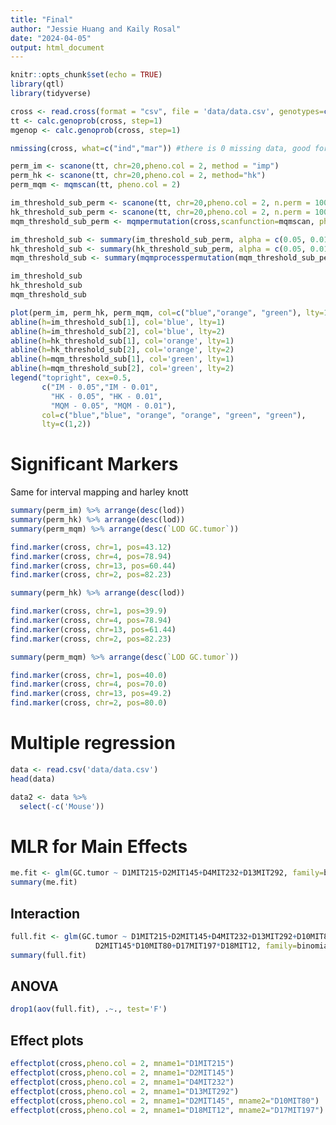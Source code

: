 ```yaml
---
title: "Final"
author: "Jessie Huang and Kaily Rosal"
date: "2024-04-05"
output: html_document
---
```


```r
knitr::opts_chunk$set(echo = TRUE)
library(qtl)
library(tidyverse)
```

```r
cross <- read.cross(format = "csv", file = 'data/data.csv', genotypes=c("S","H"))
tt <- calc.genoprob(cross, step=1)
mgenop <- calc.genoprob(cross, step=1)
```

```r
nmissing(cross, what=c("ind","mar")) #there is 0 missing data, good for HK
```


```r
perm_im <- scanone(tt, chr=20,pheno.col = 2, method = "imp")
perm_hk <- scanone(tt, chr=20,pheno.col = 2, method="hk")
perm_mqm <- mqmscan(tt, pheno.col = 2)
```

```r
im_threshold_sub_perm <- scanone(tt, chr=20,pheno.col = 2, n.perm = 100,  method = "imp")
hk_threshold_sub_perm <- scanone(tt, chr=20,pheno.col = 2, n.perm = 100, method="hk")
mqm_threshold_sub_perm <- mqmpermutation(cross,scanfunction=mqmscan, pheno.col=2,n.perm=100)
```

```r
im_threshold_sub <- summary(im_threshold_sub_perm, alpha = c(0.05, 0.01))
hk_threshold_sub <- summary(hk_threshold_sub_perm, alpha = c(0.05, 0.01))
mqm_threshold_sub <- summary(mqmprocesspermutation(mqm_threshold_sub_perm), alpha = c(0.05, 0.01))
```

```r
im_threshold_sub
hk_threshold_sub
mqm_threshold_sub
```

```r
plot(perm_im, perm_hk, perm_mqm, col=c("blue","orange", "green"), lty=1:3)
abline(h=im_threshold_sub[1], col='blue', lty=1)
abline(h=im_threshold_sub[2], col='blue', lty=2)
abline(h=hk_threshold_sub[1], col='orange', lty=1)
abline(h=hk_threshold_sub[2], col='orange', lty=2)
abline(h=mqm_threshold_sub[1], col='green', lty=1)
abline(h=mqm_threshold_sub[2], col='green', lty=2)
legend("topright", cex=0.5,
       c("IM - 0.05","IM - 0.01",
         "HK - 0.05", "HK - 0.01",
         "MQM - 0.05", "MQM - 0.01"), 
       col=c("blue","blue", "orange", "orange", "green", "green"), 
       lty=c(1,2))
```

# Significant Markers
Same for interval mapping and harley knott

```r
summary(perm_im) %>% arrange(desc(lod))
summary(perm_hk) %>% arrange(desc(lod))
summary(perm_mqm) %>% arrange(desc(`LOD GC.tumor`))
```

```r
find.marker(cross, chr=1, pos=43.12)
find.marker(cross, chr=4, pos=78.94)
find.marker(cross, chr=13, pos=60.44)
find.marker(cross, chr=2, pos=82.23)
```

```r
summary(perm_hk) %>% arrange(desc(lod))
```

```r
find.marker(cross, chr=1, pos=39.9)
find.marker(cross, chr=4, pos=78.94)
find.marker(cross, chr=13, pos=61.44)
find.marker(cross, chr=2, pos=82.23)
```

```r
summary(perm_mqm) %>% arrange(desc(`LOD GC.tumor`))
```
```r
find.marker(cross, chr=1, pos=40.0)
find.marker(cross, chr=4, pos=70.0)
find.marker(cross, chr=13, pos=49.2)
find.marker(cross, chr=2, pos=80.0)
```



# Multiple regression

```r
data <- read.csv('data/data.csv')
head(data)

data2 <- data %>%
  select(-c('Mouse'))
```




# MLR for Main Effects
```r
me.fit <- glm(GC.tumor ~ D1MIT215+D2MIT145+D4MIT232+D13MIT292, family=binomial, data=data)
summary(me.fit)
```

## Interaction
```r
full.fit <- glm(GC.tumor ~ D1MIT215+D2MIT145+D4MIT232+D13MIT292+D10MIT80+D17MIT197+D18MIT12+
                   D2MIT145*D10MIT80+D17MIT197*D18MIT12, family=binomial, data=data)
summary(full.fit)
```

## ANOVA
```r
drop1(aov(full.fit), .~., test='F')
```

## Effect plots

```r
effectplot(cross,pheno.col = 2, mname1="D1MIT215")
effectplot(cross,pheno.col = 2, mname1="D2MIT145")
effectplot(cross,pheno.col = 2, mname1="D4MIT232")
effectplot(cross,pheno.col = 2, mname1="D13MIT292")
effectplot(cross,pheno.col = 2, mname1="D2MIT145", mname2="D10MIT80")
effectplot(cross,pheno.col = 2, mname1="D18MIT12", mname2="D17MIT197")
```
